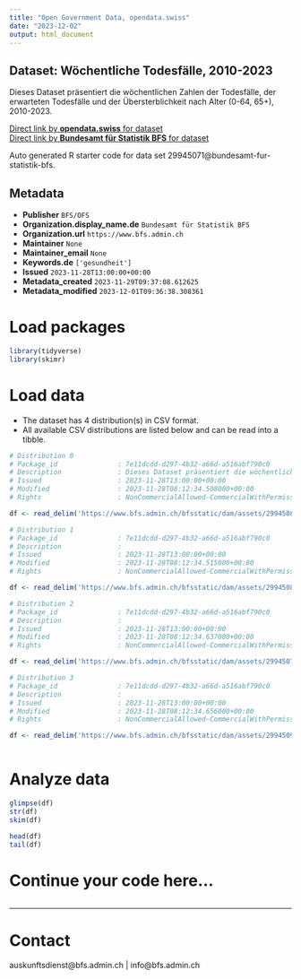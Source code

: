 ```yaml
---
title: "Open Government Data, opendata.swiss"
date: "2023-12-02"
output: html_document
---
```


## Dataset: Wöchentliche Todesfälle, 2010-2023

Dieses Dataset präsentiert die wöchentlichen Zahlen der Todesfälle, der erwarteten Todesfälle und der Übersterblichkeit nach Alter (0-64, 65+), 2010-2023.

[Direct link by **opendata.swiss** for dataset](https://opendata.swiss/de/dataset/wochentliche-todesfalle-2010-20231)<br>
[Direct link by **Bundesamt für Statistik BFS** for dataset](https://www.bfs.admin.ch/asset/de/ts-d-14.03.04.03-wr)

Auto generated R starter code for data set 29945071@bundesamt-fur-statistik-bfs.

## Metadata

- **Publisher** `BFS/OFS`
- **Organization.display_name.de** `Bundesamt für Statistik BFS`
- **Organization.url** `https://www.bfs.admin.ch`
- **Maintainer** `None`
- **Maintainer_email** `None`
- **Keywords.de** `['gesundheit']`
- **Issued** `2023-11-28T13:00:00+00:00`
- **Metadata_created** `2023-11-29T09:37:08.612625`
- **Metadata_modified** `2023-12-01T09:36:38.308361`


# Load packages

```r

library(tidyverse)
library(skimr)

```

# Load data

-   The dataset has 4 distribution(s) in CSV format.
-   All available CSV distributions are listed below and can be read into a tibble.

```r

# Distribution 0
# Package_id               : 7e11dcdd-d297-4b32-a66d-a516abf790c0
# Description              : Dieses Dataset präsentiert die wöchentlichen Zahlen der Todesfälle, der erwarteten Todesfälle und der Übersterblichkeit nach Alter (0-64, 65+), 2010-2023.
# Issued                   : 2023-11-28T13:00:00+00:00
# Modified                 : 2023-11-28T08:12:34.508000+00:00
# Rights                   : NonCommercialAllowed-CommercialWithPermission-ReferenceRequired

df <- read_delim('https://www.bfs.admin.ch/bfsstatic/dam/assets/29945088/master')

# Distribution 1
# Package_id               : 7e11dcdd-d297-4b32-a66d-a516abf790c0
# Description              : 
# Issued                   : 2023-11-28T13:00:00+00:00
# Modified                 : 2023-11-28T08:12:34.515000+00:00
# Rights                   : NonCommercialAllowed-CommercialWithPermission-ReferenceRequired

df <- read_delim('https://www.bfs.admin.ch/bfsstatic/dam/assets/29945083/master')

# Distribution 2
# Package_id               : 7e11dcdd-d297-4b32-a66d-a516abf790c0
# Description              : 
# Issued                   : 2023-11-28T13:00:00+00:00
# Modified                 : 2023-11-28T08:12:34.637000+00:00
# Rights                   : NonCommercialAllowed-CommercialWithPermission-ReferenceRequired

df <- read_delim('https://www.bfs.admin.ch/bfsstatic/dam/assets/29945079/master')

# Distribution 3
# Package_id               : 7e11dcdd-d297-4b32-a66d-a516abf790c0
# Description              : 
# Issued                   : 2023-11-28T13:00:00+00:00
# Modified                 : 2023-11-28T08:12:34.656000+00:00
# Rights                   : NonCommercialAllowed-CommercialWithPermission-ReferenceRequired

df <- read_delim('https://www.bfs.admin.ch/bfsstatic/dam/assets/29945092/master')



```

# Analyze data

```r

glimpse(df)
str(df)
skim(df)

head(df)
tail(df)

```

# Continue your code here...

```r

```

------------------------------------------------------------------------

# Contact

auskunftsdienst@bfs.admin.ch | info@bfs.admin.ch
